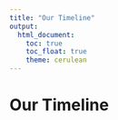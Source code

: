 ```yaml
---
title: "Our Timeline"
output: 
  html_document:
    toc: true
    toc_float: true
    theme: cerulean
---
```


# Our Timeline


